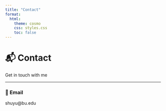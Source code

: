 ```yaml
---
title: "Contact"
format:
  html:
    theme: cosmo
    css: styles.css
    toc: false
---
```


# 📬 Contact

Get in touch with me

---

### 📧 Email 
shuyu@bu.edu

